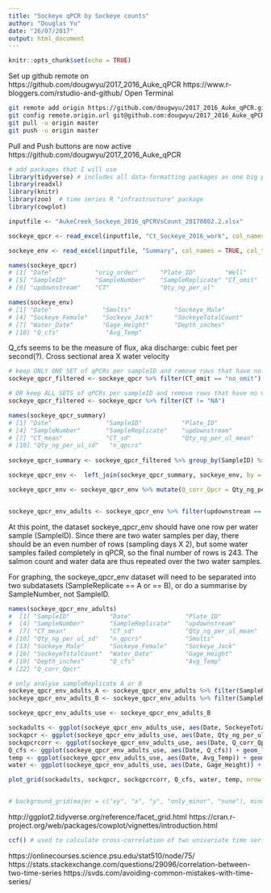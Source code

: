 ```yaml
---
title: "Sockeye qPCR by Sockeye counts"
author: "Douglas Yu"
date: "26/07/2017"
output: html_document
---
```


```r
knitr::opts_chunk$set(echo = TRUE)
```

Set up github remote on https://github.com/dougwyu/2017_2016_Auke_qPCR
https://www.r-bloggers.com/rstudio-and-github/
Open Terminal
```bash
git remote add origin https://github.com/dougwyu/2017_2016_Auke_qPCR.git
git config remote.origin.url git@github.com:dougwyu/2017_2016_Auke_qPCR.git
git pull -u origin master
git push -u origin master
```
Pull and Push buttons are now active
https://github.com/dougwyu/2017_2016_Auke_qPCR

```r
# add packages that I will use
library(tidyverse) # includes all data-formatting packages as one big package (e.g. ggplot2, tibble, tidyr, readr, purrr, dplyr) # because of conflicts, use:  dplyr::filter, dplyr::lag
library(readxl)
library(knitr)
library(zoo)  # time series R "infrastructure" package
library(cowplot)
```

```r
inputfile <- "AukeCreek_Sockeye_2016_qPCRVsCount_20170802.2.xlsx"

sockeye_qpcr <- read_excel(inputfile, "Ct_Sockeye_2016_work", col_names = TRUE, col_types = c("date","numeric","text","text","text","numeric","text","text","text","numeric","numeric","skip","skip","skip","skip","skip","skip","skip","skip","skip","skip","skip","skip","skip","skip"), na = "NA")

sockeye_env <- read_excel(inputfile, "Summary", col_names = TRUE, col_types = c("skip","skip","skip","skip","skip","date","numeric","numeric","numeric","numeric","numeric","date","numeric","numeric","numeric","numeric"), na = "NA", n_max = 170)  # check number of rows to be input.  
```


```r
names(sockeye_qpcr)
# [1] "Date"            "orig_order"      "Plate_ID"        "Well"           
# [5] "SampleID"        "SampleNumber"    "SampleReplicate" "CT_omit"        
# [9] "updownstream"    "CT"              "Qty_ng_per_ul"  

names(sockeye_env)
# [1] "Date"              "Smolts"            "Sockeye_Male"     
# [4] "Sockeye_Female"    "Sockeye_Jack"      "SockeyeTotalCount"
# [7] "Water_Date"        "Gage_Height"       "Depth_inches"     
# [10] "Q_cfs"             "Avg_Temp"

```
Q_cfs seems to be the measure of flux, aka discharge:  cubic feet per second(?).  Cross sectional area X water velocity

```r
# keep ONLY ONE SET of qPCRs per sampleID and remove rows that have no CT value
sockeye_qpcr_filtered <- sockeye_qpcr %>% filter(CT_omit == "no_omit") %>% filter(CT != "NA")

# OR keep ALL SETS of qPCRs per sampleID and remove rows that have no CT value
sockeye_qpcr_filtered <- sockeye_qpcr %>% filter(CT != "NA")

names(sockeye_qpcr_summary)
# [1] "Date"               "SampleID"           "Plate_ID"          
# [4] "SampleNumber"       "SampleReplicate"    "updownstream"      
# [7] "CT_mean"            "CT_sd"              "Qty_ng_per_ul_mean"
# [10] "Qty_ng_per_ul_sd"   "n_qpcrs"   
 
sockeye_qpcr_summary <- sockeye_qpcr_filtered %>% group_by(SampleID) %>% summarise(Date = first(Date), Plate_ID = first(Plate_ID), SampleNumber = first(SampleNumber), SampleReplicate = first(SampleReplicate), updownstream = first(updownstream), CT_mean = mean(CT, na.rm=TRUE), CT_sd = sd(CT, na.rm=TRUE), Qty_ng_per_ul_mean = mean(Qty_ng_per_ul, na.rm=TRUE), Qty_ng_per_ul_sd = sd(Qty_ng_per_ul, na.rm=TRUE), n_qpcrs = n()) %>% arrange(Date)

sockeye_qpcr_env <-  left_join(sockeye_qpcr_summary, sockeye_env, by = "Date")

sockeye_qpcr_env <- sockeye_qpcr_env %>% mutate(Q_corr_Qpcr = Qty_ng_per_ul_mean*(Q_cfs/max(Q_cfs)))


sockeye_qpcr_env_adults <- sockeye_qpcr_env %>% filter(updownstream == "upstream")

```

At this point, the dataset sockeye_qpcr_env should have one row per water sample (SampleID). Since there are two water samples per day, there should be an even number of rows (sampling days X 2), but some water samples failed completely in qPCR, so the final number of rows is 243.  The salmon count and water data are thus repeated over the two water samples.  

For graphing, the sockeye_qpcr_env dataset will need to be separated into two subdatasets (SampleReplicate == A or == B), or do a summarise by SampleNumber, not SampleID.  

```r
names(sockeye_qpcr_env_adults)
#  [1] "SampleID"           "Date"               "Plate_ID"          
#  [4] "SampleNumber"       "SampleReplicate"    "updownstream"      
#  [7] "CT_mean"            "CT_sd"              "Qty_ng_per_ul_mean"
# [10] "Qty_ng_per_ul_sd"   "n_qpcrs"            "Smolts"            
# [13] "Sockeye_Male"       "Sockeye_Female"     "Sockeye_Jack"      
# [16] "SockeyeTotalCount"  "Water_Date"         "Gage_Height"       
# [19] "Depth_inches"       "Q_cfs"              "Avg_Temp"  
# [22] "Q_corr_Qpcr" 

# only analyse sampleReplicate A or B
sockeye_qpcr_env_adults_A <- sockeye_qpcr_env_adults %>% filter(SampleReplicate == "A")
sockeye_qpcr_env_adults_B <- sockeye_qpcr_env_adults %>% filter(SampleReplicate == "B")

sockeye_qpcr_env_adults_use <- sockeye_qpcr_env_adults_B

sockadults <- ggplot(sockeye_qpcr_env_adults_use, aes(Date, SockeyeTotalCount)) + geom_line() + xlab("") + ylab("Adult Counts") + background_grid(major = "x", minor="x", size.minor = 0.5, colour.minor = "grey90")
sockqpcr <- ggplot(sockeye_qpcr_env_adults_use, aes(Date, Qty_ng_per_ul_mean)) + geom_line() + xlab("") + ylab("qPCR conc") + background_grid(major = "x", minor="x", size.minor = 0.5, colour.minor = "grey90")
sockqpcrcorr <- ggplot(sockeye_qpcr_env_adults_use, aes(Date, Q_corr_Qpcr)) + geom_line() + xlab("") + ylab("qPCR conc * Q") + background_grid(major = "x", minor="x", size.minor = 0.5, colour.minor = "grey90")
Q_cfs <- ggplot(sockeye_qpcr_env_adults_use, aes(Date, Q_cfs)) + geom_line() + xlab("") + ylab("Q_cfs") + background_grid(major = "x", minor="x", size.minor = 0.5, colour.minor = "grey90")
temp <- ggplot(sockeye_qpcr_env_adults_use, aes(Date, Avg_Temp)) + geom_line() + xlab("") + ylab("Avg Temp") + background_grid(major = "x", minor="x", size.minor = 0.5, colour.minor = "grey90")
water <- ggplot(sockeye_qpcr_env_adults_use, aes(Date, Gage_Height)) + geom_line() + xlab("") + ylab("Gage Height") + background_grid(major = "x", minor="x", size.minor = 0.5, colour.minor = "grey90")

plot_grid(sockadults, sockqpcr, sockqpcrcorr, Q_cfs, water, temp, nrow = 6, align = "v")


# background_grid(major = c("xy", "x", "y", "only_minor", "none"), minor = c("xy", "x", "y", "none"), size.major = 0.2, size.minor = 0.5, colour.major = "grey90", colour.minor = "grey98")
```

http://ggplot2.tidyverse.org/reference/facet_grid.html
https://cran.r-project.org/web/packages/cowplot/vignettes/introduction.html

```r
ccf() # used to calculate cross-correlation of two univariate time series
```

https://onlinecourses.science.psu.edu/stat510/node/75/
https://stats.stackexchange.com/questions/29096/correlation-between-two-time-series
https://svds.com/avoiding-common-mistakes-with-time-series/
